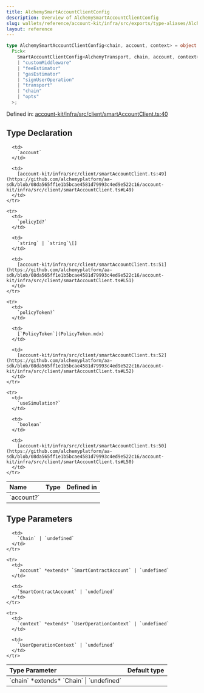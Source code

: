 ```yaml
---
title: AlchemySmartAccountClientConfig
description: Overview of AlchemySmartAccountClientConfig
slug: wallets/reference/account-kit/infra/src/exports/type-aliases/AlchemySmartAccountClientConfig
layout: reference
---
```


```ts
type AlchemySmartAccountClientConfig<chain, account, context> = object &
  Pick<
    SmartAccountClientConfig<AlchemyTransport, chain, account, context>,
    | "customMiddleware"
    | "feeEstimator"
    | "gasEstimator"
    | "signUserOperation"
    | "transport"
    | "chain"
    | "opts"
  >;
```

Defined in: [account-kit/infra/src/client/smartAccountClient.ts:40](https://github.com/alchemyplatform/aa-sdk/blob/08da565ff1e1b5bcae4581d79993c4ed9e522c16/account-kit/infra/src/client/smartAccountClient.ts#L40)

## Type Declaration

<table>
  <thead>
    <tr>
      <th align="left">Name</th>
      <th align="left">Type</th>
      <th align="left">Defined in</th>
    </tr>
  </thead>

  <tbody>
    <tr>
      <td>
        `account?`
      </td>

      <td>
        `account`
      </td>

      <td>
        [account-kit/infra/src/client/smartAccountClient.ts:49](https://github.com/alchemyplatform/aa-sdk/blob/08da565ff1e1b5bcae4581d79993c4ed9e522c16/account-kit/infra/src/client/smartAccountClient.ts#L49)
      </td>
    </tr>

    <tr>
      <td>
        `policyId?`
      </td>

      <td>
        `string` | `string`\[]
      </td>

      <td>
        [account-kit/infra/src/client/smartAccountClient.ts:51](https://github.com/alchemyplatform/aa-sdk/blob/08da565ff1e1b5bcae4581d79993c4ed9e522c16/account-kit/infra/src/client/smartAccountClient.ts#L51)
      </td>
    </tr>

    <tr>
      <td>
        `policyToken?`
      </td>

      <td>
        [`PolicyToken`](PolicyToken.mdx)
      </td>

      <td>
        [account-kit/infra/src/client/smartAccountClient.ts:52](https://github.com/alchemyplatform/aa-sdk/blob/08da565ff1e1b5bcae4581d79993c4ed9e522c16/account-kit/infra/src/client/smartAccountClient.ts#L52)
      </td>
    </tr>

    <tr>
      <td>
        `useSimulation?`
      </td>

      <td>
        `boolean`
      </td>

      <td>
        [account-kit/infra/src/client/smartAccountClient.ts:50](https://github.com/alchemyplatform/aa-sdk/blob/08da565ff1e1b5bcae4581d79993c4ed9e522c16/account-kit/infra/src/client/smartAccountClient.ts#L50)
      </td>
    </tr>

  </tbody>
</table>

## Type Parameters

<table>
  <thead>
    <tr>
      <th align="left">Type Parameter</th>
      <th align="left">Default type</th>
    </tr>
  </thead>

  <tbody>
    <tr>
      <td>
        `chain` *extends* `Chain` | `undefined`
      </td>

      <td>
        `Chain` | `undefined`
      </td>
    </tr>

    <tr>
      <td>
        `account` *extends* `SmartContractAccount` | `undefined`
      </td>

      <td>
        `SmartContractAccount` | `undefined`
      </td>
    </tr>

    <tr>
      <td>
        `context` *extends* `UserOperationContext` | `undefined`
      </td>

      <td>
        `UserOperationContext` | `undefined`
      </td>
    </tr>

  </tbody>
</table>

